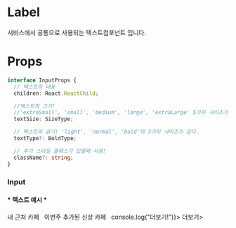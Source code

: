 

<Meta title="atoms/Text" component={Text} />

# Label

서비스에서 공통으로 사용되는 텍스트컴포넌트 입니다.

# Props

```ts
interface InputProps {
  // 텍스트의 내용
  children: React.ReactChild;

  //텍스트의 크기!
  //'extraSmall', 'small', 'medium', 'large', 'extraLarge' 5가지 사이즈가 있다
  textSize: SizeType;

  // 텍스트의 굵기! 'light', 'normal', 'bold'의 3가지 사이즈가 있다.
  textType?: BoldType;

  // 추가 스타일 클래스가 있을때 사용!
  className?: string;
}
```

### Input

<h4>* 텍스트 예시 *</h4>
<div>
    <Text textSize="medium" textType="bold">
      내 근처 카페&nbsp;&nbsp;
    </Text>
    <Text textSize="small" textType="normal" variant="subTitle">
      이번주 추가된 신상 카페&nbsp;&nbsp;
    </Text>
    <Text textSize="small" textType="normal" variant="subTitle" onClick={(e) => console.log("더보기!")}>
      더보기> 
    </Text>

</div>
